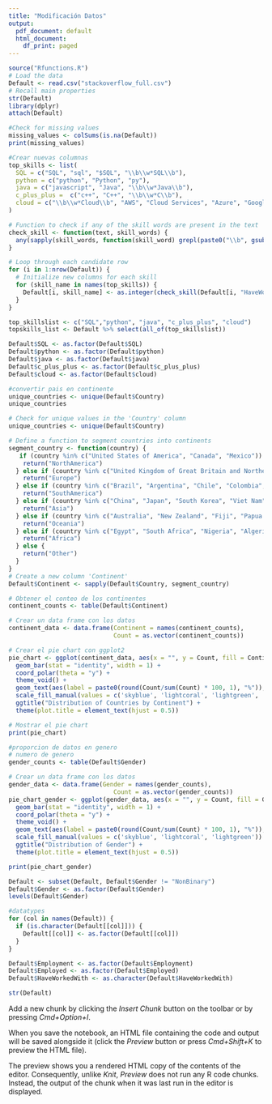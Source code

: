 ```yaml
---
title: "Modificación Datos"
output:
  pdf_document: default
  html_document:
    df_print: paged
---
```


```r
source("Rfunctions.R")
# Load the data
Default <- read.csv("stackoverflow_full.csv")
# Recall main properties
str(Default)
library(dplyr)
attach(Default)
```

```r
#Check for missing values 
missing_values <- colSums(is.na(Default))
print(missing_values)
```

```r
#Crear nuevas columnas 
top_skills <- list(
  SQL = c("SQL", "sql", "$SQL", "\\b\\w*SQL\\b"),
  python = c("python", "Python", "py"),
  java = c("javascript", "Java", "\\b\\w*Java\\b"),
  c_plus_plus =  c("c++", "C++", "\\b\\w*C\\b"),
  cloud = c("\\b\\w*Cloud\\b", "AWS", "Cloud Services", "Azure", "Google Cloud Platform", "Oracle", "IBM")
)

# Function to check if any of the skill words are present in the text
check_skill <- function(text, skill_words) {
  any(sapply(skill_words, function(skill_word) grepl(paste0("\\b", gsub("\\+", "\\\\+", skill_word), "\\b"), tolower(text), ignore.case = TRUE)))
}

# Loop through each candidate row
for (i in 1:nrow(Default)) {
  # Initialize new columns for each skill
  for (skill_name in names(top_skills)) {
    Default[i, skill_name] <- as.integer(check_skill(Default[i, "HaveWorkedWith"], top_skills[[skill_name]]))
  }
}

top_skillslist <- c("SQL","python", "java", "c_plus_plus", "cloud")
topskills_list <- Default %>% select(all_of(top_skillslist))

Default$SQL <- as.factor(Default$SQL)
Default$python <- as.factor(Default$python)
Default$java <- as.factor(Default$java)
Default$c_plus_plus <- as.factor(Default$c_plus_plus)
Default$cloud <- as.factor(Default$cloud)
```

```r
#convertir pais en continente
unique_countries <- unique(Default$Country)
unique_countries

# Check for unique values in the 'Country' column
unique_countries <- unique(Default$Country)

# Define a function to segment countries into continents
segment_country <- function(country) {
   if (country %in% c("United States of America", "Canada", "Mexico")) {
    return("NorthAmerica")
  } else if (country %in% c("United Kingdom of Great Britain and Northern Ireland", "France", "Germany", "Spain", "Italy", "Portugal", "Belgium", "Netherlands", "Austria", "Switzerland", "Denmark", "Ireland", "Norway", "Sweden", "Finland", "Greece", "Czech Republic", "Slovakia", "Hungary", "Poland", "Russian Federation")) {
    return("Europe")
  } else if (country %in% c("Brazil", "Argentina", "Chile", "Colombia", "Peru", "Venezuela, Bolivarian Republic of...", "Bolivia", "Ecuador", "Guyana", "Paraguay", "Suriname", "Uruguay")) {
    return("SouthAmerica")
  } else if (country %in% c("China", "Japan", "South Korea", "Viet Nam", "India", "Sri Lanka", "Pakistan", "Bangladesh", "Indonesia", "Malaysia", "Philippines", "Taiwan", "Thailand", "Cambodia", "Myanmar", "Laos", "Singapore", "Hong Kong (S.A.R.)", "Afghanistan", "Bahrain", "Iran, Islamic Republic of...", "Iraq", "Israel", "Jordan", "Kazakhstan", "Kuwait", "Kyrgyzstan", "Lao People's Democratic Republic", "Lebanon", "Maldives", "Mongolia", "Nepal", "North Korea", "Oman", "Qatar", "Saudi Arabia", "Syria", "Tajikistan", "Timor-Leste", "Turkey", "Turkmenistan", "United Arab Emirates", "Uzbekistan", "Yemen")) {
    return("Asia")
  } else if (country %in% c("Australia", "New Zealand", "Fiji", "Papua New Guinea", "Solomon Islands", "Vanuatu", "Samoa", "Tonga", "Kiribati", "Marshall Islands", "Micronesia, Federated States of", "Nauru", "Palau", "Tuvalu")) {
    return("Oceania")
  } else if (country %in% c("Egypt", "South Africa", "Nigeria", "Algeria", "Morocco", "Kenya", "Ghana", "Angola", "Sudan", "Tunisia", "Mauritius", "Mauritania", "Seychelles", "Cape Verde", "Madagascar", "Botswana", "Zambia", "Zimbabwe", "Uganda", "Malawi", "Namibia", "Lesotho", "Liberia", "Sierra Leone", "Mali", "Guinea", "Senegal", "Gambia", "Benin", "Burkina Faso", "Togo", "Ivory Coast", "Gabon", "Cameroon", "Niger", "Chad", "Central African Republic", "Somalia", "Ethiopia", "Djibouti", "Eritrea", "Mozambique", "Comoros", "Rwanda", "Burundi", "Tanzania", "Congo, Republic of the...", "Democratic Republic of the Congo", "Equatorial Guinea", "Sao Tome and Principe", "Cabo Verde", "Sierra Leone", "Grenada", "Barbados", "Jamaica", "Haiti", "Cuba", "Dominican Republic", "Haiti", "Trinidad and Tobago", "Bahamas", "Antigua and Barbuda", "Saint Lucia", "Saint Vincent and the Grenadines", "Grenada", "Dominica", "Saint Kitts and Nevis", "Guyana", "Suriname", "French Guiana")){
    return("Africa")
  } else {
    return("Other")
  }
}
# Create a new column 'Continent'
Default$Continent <- sapply(Default$Country, segment_country)
```

```r
# Obtener el conteo de los continentes
continent_counts <- table(Default$Continent)

# Crear un data frame con los datos
continent_data <- data.frame(Continent = names(continent_counts),
                             Count = as.vector(continent_counts))

# Crear el pie chart con ggplot2
pie_chart <- ggplot(continent_data, aes(x = "", y = Count, fill = Continent)) +
  geom_bar(stat = "identity", width = 1) +
  coord_polar(theta = "y") +
  theme_void() +
  geom_text(aes(label = paste0(round(Count/sum(Count) * 100, 1), "%")), position = position_stack(vjust = 0.5)) +
  scale_fill_manual(values = c('skyblue', 'lightcoral', 'lightgreen', 'lightgray', 'lightpink', 'lightyellow','violet')) +
  ggtitle("Distribution of Countries by Continent") +
  theme(plot.title = element_text(hjust = 0.5))

# Mostrar el pie chart
print(pie_chart)
```

```r
#proporcion de datos en genero
# numero de genero 
gender_counts <- table(Default$Gender)

# Crear un data frame con los datos
gender_data <- data.frame(Gender = names(gender_counts),
                             Count = as.vector(gender_counts))
pie_chart_gender <- ggplot(gender_data, aes(x = "", y = Count, fill = Gender)) +
  geom_bar(stat = "identity", width = 1) +
  coord_polar(theta = "y") +
  theme_void() +
  geom_text(aes(label = paste0(round(Count/sum(Count) * 100, 1), "%")), position = position_stack(vjust = 0.5)) +
  scale_fill_manual(values = c('skyblue', 'lightcoral', 'lightgreen')) +
  ggtitle("Distribution of Gender") +
  theme(plot.title = element_text(hjust = 0.5))

print(pie_chart_gender)
```

```r
Default <- subset(Default, Default$Gender != "NonBinary")
Default$Gender <- as.factor(Default$Gender)
levels(Default$Gender)
```

```r
#datatypes
for (col in names(Default)) {
  if (is.character(Default[[col]])) {
    Default[[col]] <- as.factor(Default[[col]])
  }
}

Default$Employment <- as.factor(Default$Employment)
Default$Employed <- as.factor(Default$Employed)
Default$HaveWorkedWith <- as.character(Default$HaveWorkedWith)

str(Default)
```

Add a new chunk by clicking the *Insert Chunk* button on the toolbar or by pressing *Cmd+Option+I*.

When you save the notebook, an HTML file containing the code and output will be saved alongside it (click the *Preview* button or press *Cmd+Shift+K* to preview the HTML file).

The preview shows you a rendered HTML copy of the contents of the editor. Consequently, unlike *Knit*, *Preview* does not run any R code chunks. Instead, the output of the chunk when it was last run in the editor is displayed.
